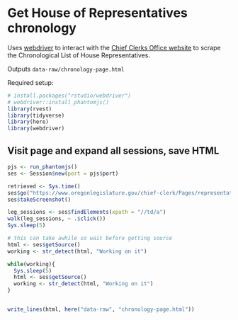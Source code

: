 # Get House of Representatives chronology

Uses [webdriver](https://github.com/rstudio/webdriver) to interact with the [Chief Clerks Office website](https://www.oregonlegislature.gov/chief-clerk/Pages/representatives.aspx) to scrape the Chronological List of House Representatives.  

Outputs `data-raw/chronology-page.html`

Required setup:
```r
# install.packages("rstudio/webdriver")
# webdriver::install_phantomjs()
library(rvest)
library(tidyverse)
library(here)
library(webdriver)
```

## Visit page and expand all sessions, save HTML

```r
pjs <- run_phantomjs()
ses <- Session$new(port = pjs$port)
```

```r
retrieved <- Sys.time()
ses$go("https://www.oregonlegislature.gov/chief-clerk/Pages/representatives.aspx")
ses$takeScreenshot()
```

```r
leg_sessions <- ses$findElements(xpath = "//td/a")
walk(leg_sessions, ~ .$click())
Sys.sleep(5)

# this can take awhile so wait before getting source
html <- ses$getSource()
working <- str_detect(html, "Working on it")

while(working){
  Sys.sleep(5)
  html <- ses$getSource()
  working <- str_detect(html, "Working on it")
}


write_lines(html, here("data-raw", "chronology-page.html"))
```

